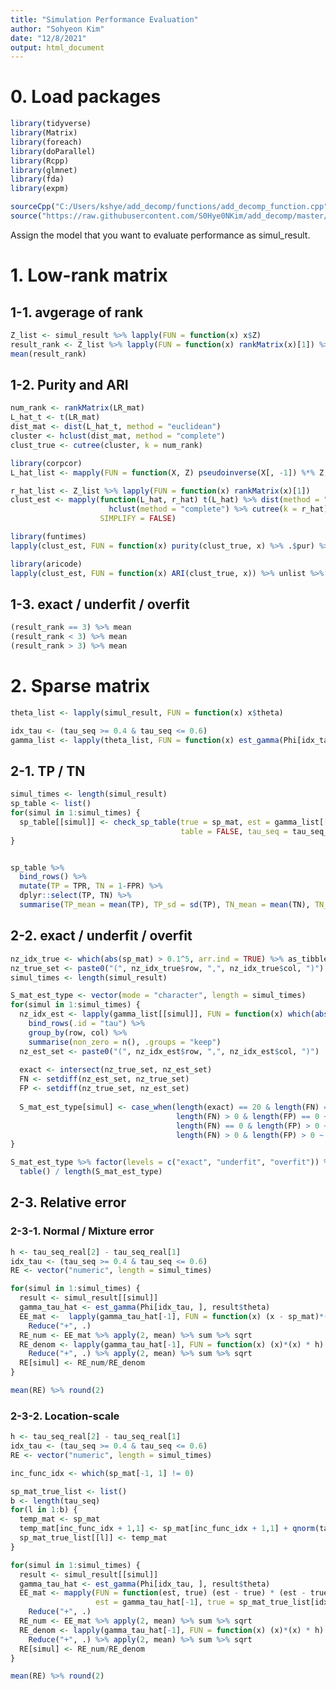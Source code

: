 ```yaml
---
title: "Simulation Performance Evaluation"
author: "Sohyeon Kim"
date: "12/8/2021"
output: html_document
---
```


# 0. Load packages

```r
library(tidyverse)
library(Matrix)
library(foreach)
library(doParallel)
library(Rcpp)
library(glmnet)
library(fda)
library(expm)

sourceCpp("C:/Users/kshye/add_decomp/functions/add_decomp_function.cpp")
source("https://raw.githubusercontent.com/S0Hye0NKim/add_decomp/master/functions/add_decomp_function.R")
```

Assign the model that you want to evaluate performance as simul_result.


# 1. Low-rank matrix


## 1-1. avgerage of rank

```r
Z_list <- simul_result %>% lapply(FUN = function(x) x$Z)
result_rank <- Z_list %>% lapply(FUN = function(x) rankMatrix(x)[1]) %>% unlist 
mean(result_rank)
```

## 1-2. Purity and ARI

```r
num_rank <- rankMatrix(LR_mat)
L_hat_t <- t(LR_mat)
dist_mat <- dist(L_hat_t, method = "euclidean")
cluster <- hclust(dist_mat, method = "complete")
clust_true <- cutree(cluster, k = num_rank)

library(corpcor)
L_hat_list <- mapply(FUN = function(X, Z) pseudoinverse(X[, -1]) %*% Z, X = X_list, Z = Z_list, SIMPLIFY = FALSE)

r_hat_list <- Z_list %>% lapply(FUN = function(x) rankMatrix(x)[1])
clust_est <- mapply(function(L_hat, r_hat) t(L_hat) %>% dist(method = "euclidean") %>%
                      hclust(method = "complete") %>% cutree(k = r_hat), L_hat = L_hat_list, r_hat = r_hat_list, 
                    SIMPLIFY = FALSE)

library(funtimes)
lapply(clust_est, FUN = function(x) purity(clust_true, x) %>% .$pur) %>% unlist %>% mean %>% round(2)

library(aricode)
lapply(clust_est, FUN = function(x) ARI(clust_true, x)) %>% unlist %>% mean %>% round(2)
```

## 1-3. exact / underfit / overfit

```r
(result_rank == 3) %>% mean
(result_rank < 3) %>% mean
(result_rank > 3) %>% mean
```

# 2. Sparse matrix

```r
theta_list <- lapply(simul_result, FUN = function(x) x$theta)

idx_tau <- (tau_seq >= 0.4 & tau_seq <= 0.6)
gamma_list <- lapply(theta_list, FUN = function(x) est_gamma(Phi[idx_tau, ], theta = x))
```


## 2-1. TP / TN

```r
simul_times <- length(simul_result)
sp_table <- list()
for(simul in 1:simul_times) {
  sp_table[[simul]] <- check_sp_table(true = sp_mat, est = gamma_list[[simul]], 
                                      table = FALSE, tau_seq = tau_seq_real)
}


sp_table %>%
  bind_rows() %>%
  mutate(TP = TPR, TN = 1-FPR) %>%
  dplyr::select(TP, TN) %>%
  summarise(TP_mean = mean(TP), TP_sd = sd(TP), TN_mean = mean(TN), TN_sd = sd(TN)) %>% round(2)
```


## 2-2. exact / underfit / overfit


```r
nz_idx_true <- which(abs(sp_mat) > 0.1^5, arr.ind = TRUE) %>% as_tibble
nz_true_set <- paste0("(", nz_idx_true$row, ",", nz_idx_true$col, ")")
simul_times <- length(simul_result)

S_mat_est_type <- vector(mode = "character", length = simul_times)
for(simul in 1:simul_times) {
  nz_idx_est <- lapply(gamma_list[[simul]], FUN = function(x) which(abs(x) > 0.1^5, arr.ind = TRUE) %>% as_tibble) %>%
    bind_rows(.id = "tau") %>%
    group_by(row, col) %>%
    summarise(non_zero = n(), .groups = "keep")
  nz_est_set <- paste0("(", nz_idx_est$row, ",", nz_idx_est$col, ")")
  
  exact <- intersect(nz_true_set, nz_est_set)
  FN <- setdiff(nz_est_set, nz_true_set)
  FP <- setdiff(nz_true_set, nz_est_set)
  
  S_mat_est_type[simul] <- case_when(length(exact) == 20 & length(FN) == 0 & length(FP) == 0 ~ "exact", 
                                     length(FN) > 0 & length(FP) == 0 ~ "overfit", 
                                     length(FN) == 0 & length(FP) > 0 ~ "underfit", 
                                     length(FN) > 0 & length(FP) > 0 ~ "underfit")
}    

S_mat_est_type %>% factor(levels = c("exact", "underfit", "overfit")) %>%
  table() / length(S_mat_est_type)
```


## 2-3. Relative error


### 2-3-1. Normal / Mixture error

```r
h <- tau_seq_real[2] - tau_seq_real[1]
idx_tau <- (tau_seq >= 0.4 & tau_seq <= 0.6)
RE <- vector("numeric", length = simul_times)

for(simul in 1:simul_times) {
  result <- simul_result[[simul]]
  gamma_tau_hat <- est_gamma(Phi[idx_tau, ], result$theta)
  EE_mat <-  lapply(gamma_tau_hat[-1], FUN = function(x) (x - sp_mat)*(x - sp_mat) * h) %>%
    Reduce("+", .) 
  RE_num <- EE_mat %>% apply(2, mean) %>% sum %>% sqrt
  RE_denom <- lapply(gamma_tau_hat[-1], FUN = function(x) (x)*(x) * h) %>%
    Reduce("+", .) %>% apply(2, mean) %>% sum %>% sqrt
  RE[simul] <- RE_num/RE_denom
}

mean(RE) %>% round(2)

```



### 2-3-2. Location-scale

```r
h <- tau_seq_real[2] - tau_seq_real[1]
idx_tau <- (tau_seq >= 0.4 & tau_seq <= 0.6)
RE <- vector("numeric", length = simul_times)

inc_func_idx <- which(sp_mat[-1, 1] != 0)

sp_mat_true_list <- list()
b <- length(tau_seq)
for(l in 1:b) {
  temp_mat <- sp_mat
  temp_mat[inc_func_idx + 1,1] <- sp_mat[inc_func_idx + 1,1] + qnorm(tau_seq[l])*3
  sp_mat_true_list[[l]] <- temp_mat
}

for(simul in 1:simul_times) {
  result <- simul_result[[simul]]
  gamma_tau_hat <- est_gamma(Phi[idx_tau, ], result$theta)
  EE_mat <- mapply(FUN = function(est, true) (est - true) * (est - true) * h, 
                   est = gamma_tau_hat[-1], true = sp_mat_true_list[idx_tau][-1], SIMPLIFY = FALSE) %>%
    Reduce("+", .)
  RE_num <- EE_mat %>% apply(2, mean) %>% sum %>% sqrt
  RE_denom <- lapply(gamma_tau_hat[-1], FUN = function(x) (x)*(x) * h) %>%
    Reduce("+", .) %>% apply(2, mean) %>% sum %>% sqrt
  RE[simul] <- RE_num/RE_denom
}

mean(RE) %>% round(2)
```

















